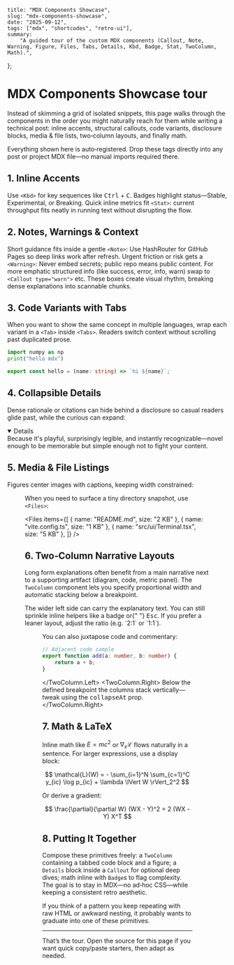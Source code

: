     title: "MDX Components Showcase",
    slug: "mdx-components-showcase",
    date: "2025-09-12",
    tags: ["mdx", "shortcodes", "retro-ui"],
    summary:
        "A guided tour of the custom MDX components (Callout, Note, Warning, Figure, Files, Tabs, Details, Kbd, Badge, Stat, TwoColumn, Math).",
};


# MDX Components Showcase <Badge tone="info">tour</Badge>

Instead of skimming a grid of isolated snippets, this page walks through the components in the order you might naturally reach for them while writing a technical post: inline accents, structural callouts, code variants, disclosure blocks, media & file lists, two‑column layouts, and finally math.

<Callout type="info">
    Everything shown here is auto‑registered. Drop these tags directly into any
    post or project MDX file—no manual imports required there.
</Callout>

## 1. Inline Accents

Use `<Kbd>` for key sequences like <Kbd>Ctrl</Kbd> + <Kbd>C</Kbd>. Badges highlight status—<Badge tone="success">Stable</Badge>, <Badge tone="warn">Experimental</Badge>, or <Badge tone="error">Breaking</Badge>. Quick inline metrics fit `<Stat>`: current throughput <Stat label="tok/s" value="3.2k" /> fits neatly in running text without disrupting the flow.

## 2. Notes, Warnings & Context

Short guidance fits inside a gentle `<Note>`: <Note>Use HashRouter for GitHub Pages so deep links work after refresh.</Note> Urgent friction or risk gets a `<Warning>`: <Warning>Never embed secrets; public repo means public content.</Warning> For more emphatic structured info (like success, error, info, warn) swap to `<Callout type="warn">` etc. These boxes create visual rhythm, breaking dense explanations into scannable chunks.

## 3. Code Variants with Tabs

When you want to show the same concept in multiple languages, wrap each variant in a `<Tab>` inside `<Tabs>`. Readers switch context without scrolling past duplicated prose.

<Tabs defaultId="py">
  <Tab id="py" label="Python">

```python
import numpy as np
print("hello mdx")
```

  </Tab>
  <Tab id="ts" label="TypeScript">

```ts
export const hello = (name: string) => `hi ${name}`;
```

  </Tab>
</Tabs>

## 4. Collapsible Details

Dense rationale or citations can hide behind a disclosure so casual readers glide past, while the curious can expand:

<Details summary="Why a retro UI?" open>
    Because it's playful, surprisingly legible, and instantly recognizable—novel
    enough to be memorable but simple enough not to fight your content.
</Details>

## 5. Media & File Listings

Figures center images with captions, keeping width constrained:

<Figure src="/portfolio/og-image.svg" caption="OpenGraph preview art" />

When you need to surface a tiny directory snapshot, use `<Files>`:

<Files
    items={[
        { name: "README.md", size: "2 KB" },
        { name: "vite.config.ts", size: "1 KB" },
        { name: "src/ui/Terminal.tsx", size: "5 KB" },
    ]}
/>

## 6. Two‑Column Narrative Layouts

Long form explanations often benefit from a main narrative next to a supporting artifact (diagram, code, metric panel). The `TwoColumn` component lets you specify proportional width and automatic stacking below a breakpoint.

<TwoColumn ratio="3:2" gap={20} collapseAt={680}>
    <TwoColumn.Left>
        The wider left side can carry the explanatory text. You can still
        sprinkle inline helpers like a <Badge tone="success">badge</Badge> or{" "}
        <Kbd>Esc</Kbd>. If you prefer a leaner layout, adjust the ratio (e.g.
        `2:1` or `1:1`).
    </TwoColumn.Left>
    <TwoColumn.Right>
        <Figure
            src="/portfolio/og-image.svg"
            caption="Nested Figure inside right column"
        />
    </TwoColumn.Right>
</TwoColumn>

You can also juxtapose code and commentary:

<TwoColumn ratio="1:1" gap={12}>
  <TwoColumn.Left>

```ts
// Adjacent code sample
export function add(a: number, b: number) {
    return a + b;
}
```

  </TwoColumn.Left>
  <TwoColumn.Right>
  <Callout type="info">Below the defined breakpoint the columns stack vertically— tweak using the <Kbd>collapseAt</Kbd> prop.</Callout>
  </TwoColumn.Right>
</TwoColumn>

## 7. Math & LaTeX

Inline math like $E = mc^2$ or $\nabla_x \mathcal{L}$ flows naturally in a sentence. For larger expressions, use a display block:

$$
\mathcal{L}(W) = - \sum_{i=1}^N \sum_{c=1}^C y_{ic} \log p_{ic} + \lambda \lVert W \rVert_2^2
$$

Or derive a gradient:

$$
\frac{\partial}{\partial W} (WX - Y)^2 = 2 (WX - Y) X^T
$$

## 8. Putting It Together

Compose these primitives freely: a `TwoColumn` containing a tabbed code block and a figure; a `Details` block inside a `Callout` for optional deep dives; math inline with `Badge`s to flag complexity. The goal is to stay in MDX—no ad‑hoc CSS—while keeping a consistent retro aesthetic.

<Callout type="success">
    If you think of a pattern you keep repeating with raw HTML or awkward
    nesting, it probably wants to graduate into one of these primitives.
</Callout>

---

That’s the tour. Open the source for this page if you want quick copy/paste starters, then adapt as needed.
